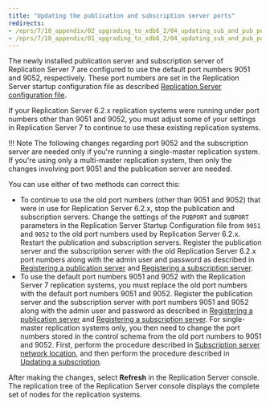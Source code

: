 ```yaml
---
title: "Updating the publication and subscription server ports"
redirects:
- /eprs/7/10_appendix/02_upgrading_to_xdb6_2/04_updating_sub_and_pub_ports/
- /eprs/7/10_appendix/01_upgrading_to_xdb6_2/04_updating_sub_and_pub_ports/
---
```


<div id="updating_sub_and_pub_ports" class="registered_link"></div>

The newly installed publication server and subscription server of Replication Server 7 are configured to use the default port numbers 9051 and 9052, respectively. These port numbers are set in the Replication Server startup configuration file as described [Replication Server configuration file](../../02_overview/03_replication_server_components_and_architecture/01_physical_components/#xdb_replication_conf_file).

If your Replication Server 6.2.x replication systems were running under port numbers other than 9051 and 9052, you must adjust some of your settings in Replication Server 7 to continue to use these existing replication systems.

!!! Note
    The following changes regarding port 9052 and the subscription server are needed only if you're running a single-master replication system. If you're using only a multi-master replication system, then only the changes involving port 9051 and the publication server are needed.

You can use either of two methods can correct this:

-   To continue to use the old port numbers (other than 9051 and 9052) that were in use for Replication Server 6.2.x, stop the publication and subscription servers. Change the settings of the `PUBPORT` and `SUBPORT` parameters in the Replication Server Startup Configuration file from `9051` and `9052` to the old port numbers used by Replication Server 6.2.x. Restart the publication and subscription servers. Register the publication server and the subscription server with the old Replication Server 6.2.x port numbers along with the admin user and password as described in [Registering a publication server](../../05_smr_operation/02_creating_publication/01_registering_publication_server/#registering_publication_server) and [Registering a subscription server](../../05_smr_operation/03_creating_subscription/01_registering_subscription_server/#registering_subscription_server).
-   To use the default port numbers 9051 and 9052 with the Replication Server 7 replication systems, you must replace the old port numbers with the default port numbers 9051 and 9052. Register the publication server and the subscription server with port numbers 9051 and 9052 along with the admin user and password as described in [Registering a publication server](../../05_smr_operation/02_creating_publication/01_registering_publication_server/#registering_publication_server) and [Registering a subscription server](../../05_smr_operation/03_creating_subscription/01_registering_subscription_server/#registering_subscription_server). For single-master replication systems only, you then need to change the port numbers stored in the control schema from the old port numbers to 9051 and 9052. First, perform the procedure described in [Subscription server network location](../../07_common_operations/06_managing_publication/01_updating_publication_server/#sub_server_network_loc), and then perform the procedure described in [Updating a subscription](../../05_smr_operation/05_managing_subscription/#updating-a-subscription).

After making the changes, select **Refresh** in the Replication Server console. The replication tree of the Replication Server console displays the complete set of nodes for the replication systems.
